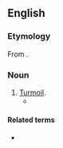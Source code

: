 {{also|Sturm|Drang}}
==English==

===Etymology===
From {{etyl|de|en}} {{m|de|Sturm und Drang}}.

===Noun===
{{en-noun|-}}

# [[turmoil|Turmoil]].
#* {{quote-book|year=1945|author=[[w:Bennet Cerf|Bennet Cerf]]|title=Laughing Stock|url=http://www.google.com/books?id=OlZAAAAAIAAJ&dq=Bennett+Cerf+Laughing+Stock&q=Sturm+Drang&pgis=1#search_anchor|page=219|passage=After six months of '''sturm and drang''' she had to let him go.}}

====Related terms====
* {{l|en|Sturm und Drang}}